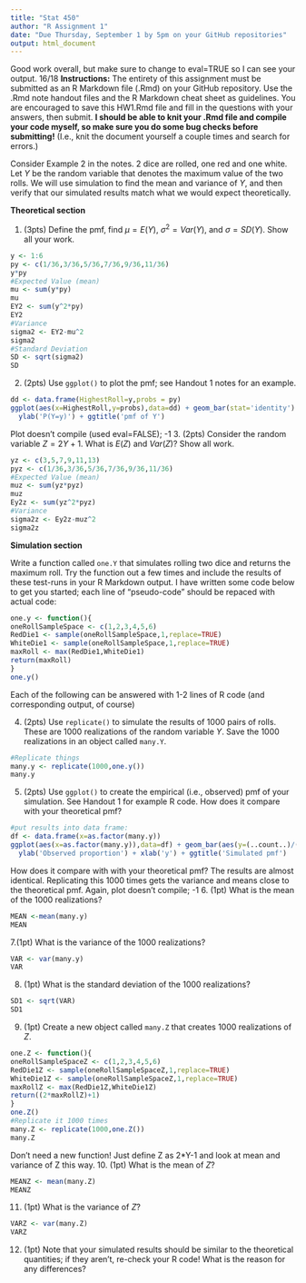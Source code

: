 ```yaml
---
title: "Stat 450"
author: "R Assignment 1"
date: "Due Thursday, September 1 by 5pm on your GitHub repositories"
output: html_document
---
```

Good work overall, but make sure to change to eval=TRUE so I can see your output.  16/18
**Instructions:** The entirety of this assignment must be submitted as an R Markdown file (.Rmd) on your GitHub repository.  Use the .Rmd note handout files and the R Markdown cheat sheet as guidelines.  You are encouraged to save this HW1.Rmd file and fill in the questions with your answers, then submit.  **I should be able to knit your .Rmd file and compile your code myself, so make sure you do some bug checks before submitting!** (I.e., knit the document yourself a couple times and search for errors.)

Consider Example 2 in the notes.  2 dice are rolled, one red and one white.  Let $Y$ be the random variable that denotes the maximum value of the two rolls.  We will use simulation to find the mean and variance of $Y$, and then verify that our simulated results match what we would expect theoretically.

**Theoretical section**

1. (3pts) Define the pmf, find $\mu = E(Y)$, $\sigma^2 = Var(Y)$, and $\sigma = SD(Y)$.  Show all your work.

```r
y <- 1:6
py <- c(1/36,3/36,5/36,7/36,9/36,11/36)
y*py
#Expected Value (mean)
mu <- sum(y*py)
mu
EY2 <- sum(y^2*py)
EY2
#Variance
sigma2 <- EY2-mu^2
sigma2
#Standard Deviation
SD <- sqrt(sigma2)
SD
```

2. (2pts)  Use `ggplot()` to plot the pmf; see Handout 1 notes for an example.
```r
dd <- data.frame(HighestRoll=y,probs = py)
ggplot(aes(x=HighestRoll,y=probs),data=dd) + geom_bar(stat='identity') + 
  ylab('P(Y=y)') + ggtitle('pmf of Y')
```
Plot doesn't compile (used eval=FALSE); -1
3. (2pts)  Consider the random variable $Z=2Y+1$.  What is $E(Z)$ and $Var(Z)$?  Show all work. 
```r
yz <- c(3,5,7,9,11,13)
pyz <- c(1/36,3/36,5/36,7/36,9/36,11/36)
#Expected Value (mean)
muz <- sum(yz*pyz)
muz
Ey2z <- sum(yz^2*pyz)
#Variance
sigma2z <- Ey2z-muz^2
sigma2z 
```

**Simulation section**  

Write a function called `one.Y` that simulates rolling two dice and returns the maximum roll.  Try the function out a few times and include the results of these test-runs in your R Markdown output. I have written some code below to get you started; each line of "pseudo-code" should be repaced with actual code:

<!--NOTE: You should probably change the below code to eval=TRUE when you submit, else your function will not be compiled and your pdf/word/HTML file will not reproduce any output!  -->

```r
one.y <- function(){
oneRollSampleSpace <- c(1,2,3,4,5,6)
RedDie1 <- sample(oneRollSampleSpace,1,replace=TRUE)
WhiteDie1 <- sample(oneRollSampleSpace,1,replace=TRUE)
maxRoll <- max(RedDie1,WhiteDie1)
return(maxRoll)
}
one.y()
```

Each of the following can be answered with 1-2 lines of R code (and corresponding output, of course)

4. (2pts) Use `replicate()` to simulate the results of 1000 pairs of rolls.  These are 1000 realizations of the random variable $Y$. Save the 1000 realizations in an object called `many.Y`.
```r
#Replicate things
many.y <- replicate(1000,one.y())
many.y

```

5.  (2pts) Use `ggplot()` to create the empirical (i.e., observed) pmf of your simulation.  See Handout 1 for example R code.  How does it compare with your theoretical pmf?
```r
#put results into data frame:
df <- data.frame(x=as.factor(many.y))
ggplot(aes(x=as.factor(many.y)),data=df) + geom_bar(aes(y=(..count..)/(sum(..count..)))) +
  ylab('Observed proportion') + xlab('y') + ggtitle('Simulated pmf')

```
How does it compare with with your theoretical pmf?
The results are almost identical. Replicating this 1000 times gets the variance and means close to the theoretical pmf.
Again, plot doesn't compile; -1
6. (1pt)  What is the mean of the 1000 realizations?
```r
MEAN <-mean(many.y)
MEAN
```

7.(1pt)  What is the variance of the 1000 realizations?
```r
VAR <- var(many.y)
VAR
```

8.  (1pt) What is the standard deviation of the 1000 realizations?
```r
SD1 <- sqrt(VAR)
SD1
```

9. (1pt)  Create a new object called `many.Z` that creates 1000 realizations of $Z$.
```r
one.Z <- function(){
oneRollSampleSpaceZ <- c(1,2,3,4,5,6)
RedDie1Z <- sample(oneRollSampleSpaceZ,1,replace=TRUE)
WhiteDie1Z <- sample(oneRollSampleSpaceZ,1,replace=TRUE)
maxRollZ <- max(RedDie1Z,WhiteDie1Z)
return((2*maxRollZ)+1)
}
one.Z()
#Replicate it 1000 times
many.Z <- replicate(1000,one.Z())
many.Z
```
Don't need a new function!  Just define Z as 2*Y-1 and look at mean and variance of Z this way. 
10. (1pt)  What is the mean of $Z$?
```r
MEANZ <- mean(many.Z)
MEANZ
```

11. (1pt)  What is the variance of $Z$?
```r
VARZ <- var(many.Z)
VARZ
```

12. (1pt) Note that your simulated results should be similar to the theoretical quantities; if they aren't, re-check your R code!  What is the reason for any differences?
